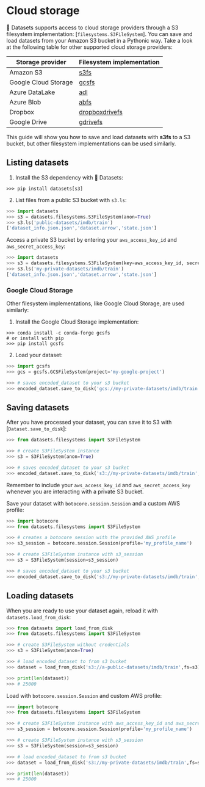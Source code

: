 # Cloud storage

🤗 Datasets supports access to cloud storage providers through a S3 filesystem implementation: [`filesystems.S3FileSystem`]. You can save and load datasets from your Amazon S3 bucket in a Pythonic way. Take a look at the following table for other supported cloud storage providers:

| Storage provider     | Filesystem implementation                                     |
|----------------------|---------------------------------------------------------------|
| Amazon S3            | [s3fs](https://s3fs.readthedocs.io/en/latest/)                |
| Google Cloud Storage | [gcsfs](https://gcsfs.readthedocs.io/en/latest/)              |
| Azure DataLake       | [adl](https://github.com/dask/adlfs)                          |
| Azure Blob           | [abfs](https://github.com/dask/adlfs)                         |
| Dropbox              | [dropboxdrivefs](https://github.com/MarineChap/dropboxdrivefs)|
| Google Drive         | [gdrivefs](https://github.com/intake/gdrivefs)                |

This guide will show you how to save and load datasets with **s3fs** to a S3 bucket, but other filesystem implementations can be used similarly.

## Listing datasets

1. Install the S3 dependency with 🤗 Datasets:

```
>>> pip install datasets[s3]
```

2. List files from a public S3 bucket with `s3.ls`:

```py
>>> import datasets
>>> s3 = datasets.filesystems.S3FileSystem(anon=True)  
>>> s3.ls('public-datasets/imdb/train')
['dataset_info.json.json','dataset.arrow','state.json']
```

Access a private S3 bucket by entering your `aws_access_key_id` and `aws_secret_access_key`:

```py
>>> import datasets
>>> s3 = datasets.filesystems.S3FileSystem(key=aws_access_key_id, secret=aws_secret_access_key)  
>>> s3.ls('my-private-datasets/imdb/train')  
['dataset_info.json.json','dataset.arrow','state.json']
```

### Google Cloud Storage

Other filesystem implementations, like Google Cloud Storage, are used similarly:

1. Install the Google Cloud Storage implementation:

```
>>> conda install -c conda-forge gcsfs
# or install with pip
>>> pip install gcsfs
```

2. Load your dataset:

```py
>>> import gcsfs
>>> gcs = gcsfs.GCSFileSystem(project='my-google-project') 

>>> # saves encoded_dataset to your s3 bucket
>>> encoded_dataset.save_to_disk('gcs://my-private-datasets/imdb/train', fs=gcs)
```

## Saving datasets

After you have processed your dataset, you can save it to S3 with [`Dataset.save_to_disk`]:

```py
>>> from datasets.filesystems import S3FileSystem

>>> # create S3FileSystem instance
>>> s3 = S3FileSystem(anon=True)  

>>> # saves encoded_dataset to your s3 bucket
>>> encoded_dataset.save_to_disk('s3://my-private-datasets/imdb/train', fs=s3)
```

<Tip>

Remember to include your `aws_access_key_id` and `aws_secret_access_key` whenever you are interacting with a private S3 bucket.

</Tip>

Save your dataset with `botocore.session.Session` and a custom AWS profile:

```py
>>> import botocore
>>> from datasets.filesystems import S3FileSystem

>>> # creates a botocore session with the provided AWS profile
>>> s3_session = botocore.session.Session(profile='my_profile_name')

>>> # create S3FileSystem instance with s3_session
>>> s3 = S3FileSystem(session=s3_session)  

>>> # saves encoded_dataset to your s3 bucket
>>> encoded_dataset.save_to_disk('s3://my-private-datasets/imdb/train',fs=s3)
```

## Loading datasets

When you are ready to use your dataset again, reload it with `datasets.load_from_disk`:

```py
>>> from datasets import load_from_disk
>>> from datasets.filesystems import S3FileSystem

>>> # create S3FileSystem without credentials
>>> s3 = S3FileSystem(anon=True)  

>>> # load encoded_dataset to from s3 bucket
>>> dataset = load_from_disk('s3://a-public-datasets/imdb/train',fs=s3)  

>>> print(len(dataset))
>>> # 25000
```

Load with `botocore.session.Session` and custom AWS profile:

```py
>>> import botocore
>>> from datasets.filesystems import S3FileSystem

>>> # create S3FileSystem instance with aws_access_key_id and aws_secret_access_key
>>> s3_session = botocore.session.Session(profile='my_profile_name')

>>> # create S3FileSystem instance with s3_session
>>> s3 = S3FileSystem(session=s3_session)

>>> # load encoded_dataset to from s3 bucket
>>> dataset = load_from_disk('s3://my-private-datasets/imdb/train',fs=s3)  

>>> print(len(dataset))
>>> # 25000
```
